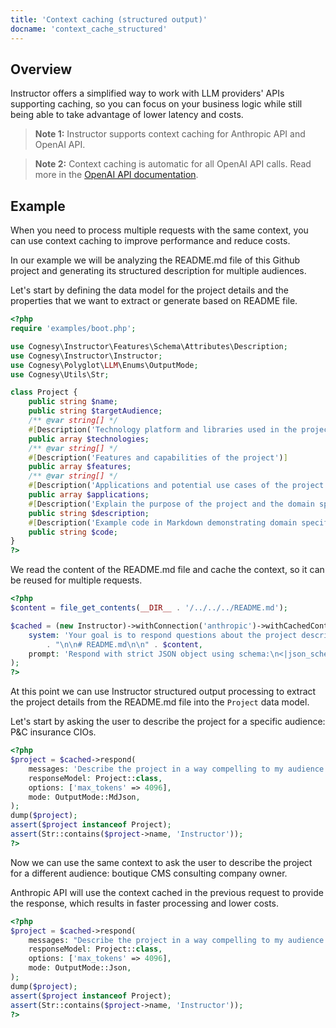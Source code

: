 ```yaml
---
title: 'Context caching (structured output)'
docname: 'context_cache_structured'
---
```


## Overview

Instructor offers a simplified way to work with LLM providers' APIs supporting caching,
so you can focus on your business logic while still being able to take advantage of lower
latency and costs.

> **Note 1:** Instructor supports context caching for Anthropic API and OpenAI API.

> **Note 2:** Context caching is automatic for all OpenAI API calls. Read more
> in the [OpenAI API documentation](https://platform.openai.com/docs/guides/prompt-caching).


## Example

When you need to process multiple requests with the same context, you can use context
caching to improve performance and reduce costs.

In our example we will be analyzing the README.md file of this Github project and
generating its structured description for multiple audiences.

Let's start by defining the data model for the project details and the properties
that we want to extract or generate based on README file.

```php
<?php
require 'examples/boot.php';

use Cognesy\Instructor\Features\Schema\Attributes\Description;
use Cognesy\Instructor\Instructor;
use Cognesy\Polyglot\LLM\Enums\OutputMode;
use Cognesy\Utils\Str;

class Project {
    public string $name;
    public string $targetAudience;
    /** @var string[] */
    #[Description('Technology platform and libraries used in the project')]
    public array $technologies;
    /** @var string[] */
    #[Description('Features and capabilities of the project')]
    public array $features;
    /** @var string[] */
    #[Description('Applications and potential use cases of the project')]
    public array $applications;
    #[Description('Explain the purpose of the project and the domain specific problems it solves')]
    public string $description;
    #[Description('Example code in Markdown demonstrating domain specific application of the library')]
    public string $code;
}
?>
```

We read the content of the README.md file and cache the context, so it can be reused for
multiple requests.

```php
<?php
$content = file_get_contents(__DIR__ . '/../../../README.md');

$cached = (new Instructor)->withConnection('anthropic')->withCachedContext(
    system: 'Your goal is to respond questions about the project described in the README.md file'
        . "\n\n# README.md\n\n" . $content,
    prompt: 'Respond with strict JSON object using schema:\n<|json_schema|>',
);
?>
```
At this point we can use Instructor structured output processing to extract the project
details from the README.md file into the `Project` data model.

Let's start by asking the user to describe the project for a specific audience: P&C insurance CIOs.

```php
<?php
$project = $cached->respond(
    messages: 'Describe the project in a way compelling to my audience: P&C insurance CIOs.',
    responseModel: Project::class,
    options: ['max_tokens' => 4096],
    mode: OutputMode::MdJson,
);
dump($project);
assert($project instanceof Project);
assert(Str::contains($project->name, 'Instructor'));
?>
```
Now we can use the same context to ask the user to describe the project for a different
audience: boutique CMS consulting company owner.

Anthropic API will use the context cached in the previous request to provide the response,
which results in faster processing and lower costs.

```php
<?php
$project = $cached->respond(
    messages: "Describe the project in a way compelling to my audience: boutique CMS consulting company owner.",
    responseModel: Project::class,
    options: ['max_tokens' => 4096],
    mode: OutputMode::Json,
);
dump($project);
assert($project instanceof Project);
assert(Str::contains($project->name, 'Instructor'));
?>
```
